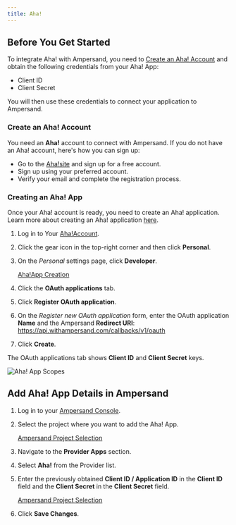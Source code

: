 ```yaml
---
title: Aha!
---
```


## Before You Get Started

To integrate Aha! with Ampersand, you need to [Create an Aha! Account](#create-an-aha-account) and obtain the following credentials from your Aha! App:

- Client ID
- Client Secret

You will then use these credentials to connect your application to Ampersand.

### Create an Aha! Account

You need an **Aha!** account to connect with Ampersand. If you do not have an Aha! account, here's how you can sign up:

- Go to the [Aha!site](www.aha.io/) and sign up for a free account.
- Sign up using your preferred account.
- Verify your email and complete the registration process.

### Creating an Aha! App

Once your Aha! account is ready, you need to create an Aha! application. Learn more about creating an Aha! application [here](www.aha.io/support/api/authentication).

1. Log in to Your [Aha!Account](www.aha.io/).

2. Click the gear icon in the top-right corner and then click **Personal**.

3. On the _Personal_ settings page, click **Developer**.

   [Aha!App Creation](/images/bcc83d7-Aha1.gif)

4. Click the **OAuth applications** tab.

5. Click **Register OAuth application**.

6. On the _Register new OAuth application_ form, enter the OAuth application **Name** and the Ampersand **Redirect URI**: https://api.withampersand.com/callbacks/v1/oauth

7. Click **Create**.

The OAuth applications tab shows **Client ID** and **Client Secret** keys.

 ![Aha! App Scopes](/images/bbd5309-Aha2.gif)

## Add Aha! App Details in Ampersand

1. Log in to your [Ampersand Console](https://console.withampersand.com).

2. Select the project where you want to add the Aha! App.

   [Ampersand Project Selection](/images/dd47b7a-Ampersand.png)

3. Navigate to the **Provider Apps** section.

4. Select **Aha!** from the Provider list.

5. Enter the previously obtained **Client ID / Application ID** in the **Client ID** field and the **Client Secret** in the **Client Secret** field.

   [Ampersand Project Selection](/images/c425479-Aha3.gif)

6. Click **Save Changes**.
